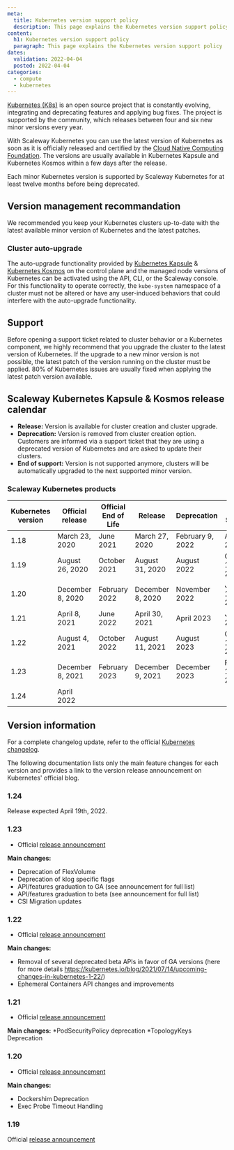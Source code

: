 ```yaml
---
meta:
  title: Kubernetes version support policy
  description: This page explains the Kubernetes version support policy
content:
  h1: Kubernetes version support policy
  paragraph: This page explains the Kubernetes version support policy
dates:
  validation: 2022-04-04
  posted: 2022-04-04
categories: 
  - compute
  - kubernetes
---
```


[Kubernetes (K8s)](https://kubernetes.io) is an open source project that is constantly evolving, integrating and deprecating features and applying bug fixes. The project is supported by the community, which releases between four and six new minor versions every year.

With Scaleway Kubernetes you can use the latest version of Kubernetes as soon as it is officially released and certified by the [Cloud Native Computing Foundation](https://www.cncf.io/). The versions are usually available in Kubernetes Kapsule and Kubernetes Kosmos within a few days after the release.

<Message type="important">

Each minor Kubernetes version is supported by Scaleway Kubernetes for at least twelve months before being deprecated.

</Message>

## Version management recommandation
We recommended you keep your Kubernetes clusters up-to-date with the latest available minor version of Kubernetes and the latest patches.

### Cluster auto-upgrade
The auto-upgrade functionality provided by [Kubernetes Kapsule](https://www.scaleway.com/en/kubernetes-kapsule/) & [Kubernetes Kosmos](https://www.scaleway.com/en/kubernetes-kosmos/) on the control plane and the managed node versions of Kubernetes can be activated using the API, CLI, or the Scaleway console. For this functionality to operate correctly, the `kube-system` namespace of a cluster must not be altered or have any user-induced behaviors that could interfere with the auto-upgrade functionality.

## Support
Before opening a support ticket related to cluster behavior or a Kubernetes component, we highly recommend that you upgrade the cluster to the latest version of Kubernetes. If the upgrade to a new minor version is not possible, the latest patch of the version running on the cluster must be applied.
80% of Kubernetes issues are usually fixed when applying the latest patch version available.

## Scaleway Kubernetes Kapsule & Kosmos release calendar

* **Release:** Version is available for cluster creation and cluster upgrade.
* **Deprecation:** Version is removed from cluster creation option. Customers are informed via a support ticket that they are using a deprecated version of Kubernetes and are asked to update their clusters.
* **End of support:** Version is not supported anymore, clusters will be automatically upgraded to the next supported minor version.

### Scaleway Kubernetes products 

| Kubernetes version | Official release | Official End of Life | Release                      | Deprecation      | End of Support    |
|--------------------|------------------|----------------------|------------------------------|------------------|-------------------|
| 1.18               | March 23, 2020   | June 2021            | March 27, 2020               | February 9, 2022 | April 15, 2022    |
| 1.19               | August 26, 2020  | October 2021         | August 31, 2020              | August 2022      | October 15, 2022  |
| 1.20               | December 8, 2020 | February 2022        | December 8, 2020             | November 2022    | January 15, 2023  |
| 1.21               | April 8, 2021    | June 2022            | April 30, 2021               | April 2023       | June 15, 2023     |
| 1.22               | August 4, 2021   | October 2022         | August 11, 2021              | August 2023      | October 15, 2023  |
| 1.23               | December 8, 2021 | February 2023        | December 9, 2021             | December 2023    | February 15, 2024 |
| 1.24               | April 2022       |                      |                              |                  |                   |

## Version information
For a complete changelog update, refer to the official [Kubernetes changelog](https://kubernetes.io/releases/).

The following documentation lists only the main feature changes for each version and provides a link to the version release announcement on Kubernetes' official blog.

### 1.24
Release expected April 19th, 2022.

### 1.23
* Official [release announcement](https://kubernetes.io/blog/2021/12/07/kubernetes-1-23-release-announcement/)

**Main changes:**
* Deprecation of FlexVolume
* Deprecation of klog specific flags
* API/features graduation to GA (see announcement for full list)
* API/features graduation to beta (see announcement for full list)
* CSI Migration updates

### 1.22
* Official [release announcement](https://kubernetes.io/blog/2021/08/04/kubernetes-1-22-release-announcement/)

**Main changes:**
* Removal of several deprecated beta APIs in favor of GA versions (here for more details https://kubernetes.io/blog/2021/07/14/upcoming-changes-in-kubernetes-1-22/)
* Ephemeral Containers API changes and improvements

### 1.21
* Official [release announcement](https://kubernetes.io/blog/2021/04/08/kubernetes-1-21-release-announcement/)

**Main changes:**
*PodSecurityPolicy deprecation
*TopologyKeys Deprecation

### 1.20
* Official [release announcement](https://kubernetes.io/blog/2020/12/08/kubernetes-1-20-release-announcement/)

**Main changes:**
* Dockershim Deprecation
* Exec Probe Timeout Handling

### 1.19
Official [release announcement](https://kubernetes.io/blog/2020/08/26/kubernetes-release-1.19-accentuate-the-paw-sitive/)